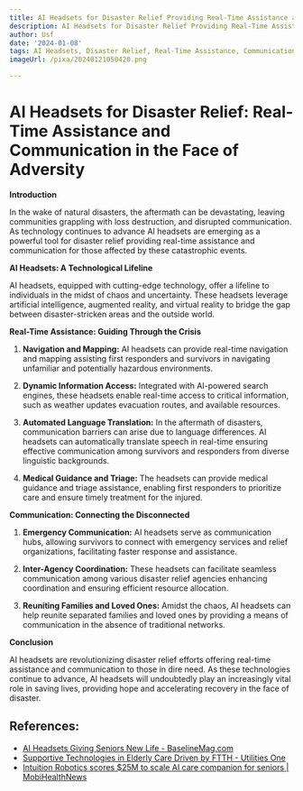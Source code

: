 ```yaml
---
title: AI Headsets for Disaster Relief Providing Real-Time Assistance and Communication
description: AI Headsets for Disaster Relief Providing Real-Time Assistance and Communication
author: Usf
date: '2024-01-08'
tags: AI Headsets, Disaster Relief, Real-Time Assistance, Communication
imageUrl: /pixa/20240121050420.png

---
```

# AI  Headsets for Disaster Relief: Real-Time Assistance  and Communication in the Face of Adversity

**Introduction**

In  the wake of natural disasters, the aftermath can be  devastating, leaving communities  grappling with loss destruction, and disrupted communication.  As  technology continues  to advance AI headsets  are emerging as a powerful tool for disaster relief providing real-time assistance and communication for those affected by these catastrophic events.

**AI Headsets: A Technological Lifeline**

AI headsets, equipped with cutting-edge technology, offer a lifeline to individuals in the midst of chaos and uncertainty. These headsets leverage artificial intelligence, augmented reality, and virtual reality to  bridge the gap between disaster-stricken areas and the outside world.

**Real-Time  Assistance: Guiding Through the Crisis**

1. **Navigation and Mapping:** AI headsets can provide real-time navigation  and mapping assisting first responders and survivors in navigating unfamiliar and  potentially  hazardous environments.

2. **Dynamic Information Access:** Integrated with AI-powered search engines, these headsets enable real-time  access to critical information, such as weather updates evacuation routes, and available resources.

3. **Automated Language Translation:** In  the aftermath of disasters, communication barriers can arise due to language differences. AI headsets can automatically translate speech in real-time ensuring  effective communication among survivors and responders from  diverse linguistic backgrounds.

4.  **Medical Guidance  and Triage:** The headsets can provide medical guidance and triage assistance, enabling first responders to prioritize care and ensure timely treatment for the injured.

**Communication: Connecting the Disconnected**

1. **Emergency Communication:** AI headsets serve  as communication hubs, allowing survivors to connect with emergency services  and relief organizations, facilitating faster response and assistance.

2. **Inter-Agency Coordination:**  These headsets can facilitate  seamless communication among various  disaster relief agencies enhancing coordination and ensuring efficient resource allocation.

3. **Reuniting Families  and Loved Ones:** Amidst the chaos, AI headsets can help reunite separated families and loved ones by providing a means  of communication  in the absence  of traditional networks.

**Conclusion**

AI headsets are revolutionizing disaster relief efforts offering real-time assistance and  communication to  those in dire need. As these  technologies continue to advance, AI headsets will undoubtedly play an increasingly vital role in saving lives, providing hope and accelerating  recovery in the face of disaster.

## References:
- [AI Headsets Giving Seniors New Life - BaselineMag.com](https://www.baselinemag.com/artificial-intelligence-ai/ai-headsets-giving-seniors-new-life/)
- [Supportive Technologies in Elderly Care Driven by FTTH - Utilities One](https://utilitiesone.com/supportive-technologies-in-elderly-care-driven-by-ftth)
- [Intuition Robotics scores $25M to scale AI care companion for seniors | MobiHealthNews](https://www.mobihealthnews.com/news/intuition-robotics-scores-25m-scale-ai-care-companion-seniors)
